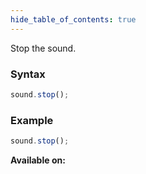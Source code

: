 ```yaml
---
hide_table_of_contents: true
---
```



Stop the sound.

### Syntax

```js
sound.stop();
```

### Example

```js
sound.stop();
```

**Available on:** <ClientTag />
